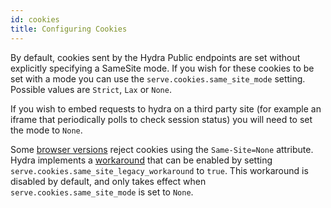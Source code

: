 ```yaml
---
id: cookies
title: Configuring Cookies
---
```


By default, cookies sent by the Hydra Public endpoints are set without
explicitly specifying a SameSite mode. If you wish for these cookies to be set
with a mode you can use the `serve.cookies.same_site_mode` setting. Possible
values are `Strict`, `Lax` or `None`.

If you wish to embed requests to hydra on a third party site (for example an
iframe that periodically polls to check session status) you will need to set the
mode to `None`.

Some
[browser versions](https://www.chromium.org/updates/same-site/incompatible-clients)
reject cookies using the `Same-Site=None` attribute. Hydra implements a
[workaround](https://web.dev/samesite-cookie-recipes/#handling-incompatible-clients)
that can be enabled by setting `serve.cookies.same_site_legacy_workaround` to
`true`. This workaround is disabled by default, and only takes effect when
`serve.cookies.same_site_mode` is set to `None`.
